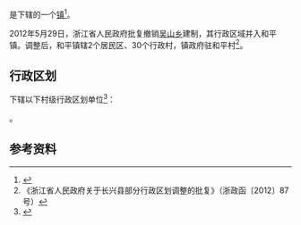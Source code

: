 {{中国乡级行政区|33/05/22/107/000}}

'''{{PAGENAMEBASE}}'''是{{PRC admin/fullname|33/05/22/107/000|3}}下辖的一个[[行政建制镇|镇]]<ref>{{PRC admin/ref sgc|{{PRC admin/parent|33/05/22/107/000}}}}</ref>。

2012年5月29日，浙江省人民政府批复撤销[[吴山乡_(长兴县)|吴山乡]]建制，其行政区域并入和平镇。调整后，和平镇辖2个居民区、30个行政村，镇政府驻和平村<ref>《浙江省人民政府关于长兴县部分行政区划调整的批复》（浙政函〔2012〕87号）</ref>。

== 行政区划 ==
{{PAGENAMEBASE}}下辖以下村级行政区划单位<ref>{{PRC admin/ref sgc|33/05/22/107/000}}</ref>：

{{PRC admin/children|33/05/22/107/000}}。

== 参考资料 ==
{{reflist}}

{{PRC admin/navcat|33/05/22/107/000}}
{{浙江行政区划小作品}}